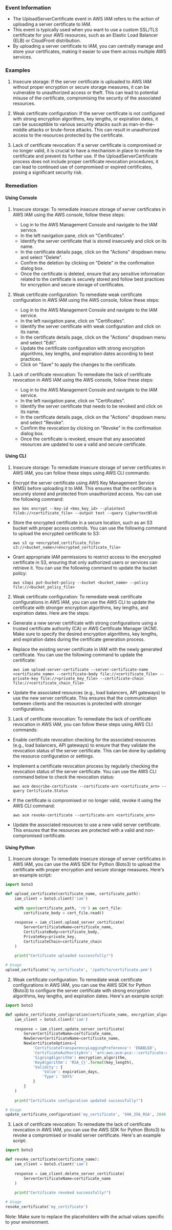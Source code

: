 
### Event Information

- The UploadServerCertificate event in AWS IAM refers to the action of uploading a server certificate to IAM. 
- This event is typically used when you want to use a custom SSL/TLS certificate for your AWS resources, such as an Elastic Load Balancer (ELB) or CloudFront distribution. 
- By uploading a server certificate to IAM, you can centrally manage and store your certificates, making it easier to use them across multiple AWS services.


### Examples

1. Insecure storage: If the server certificate is uploaded to AWS IAM without proper encryption or secure storage measures, it can be vulnerable to unauthorized access or theft. This can lead to potential misuse of the certificate, compromising the security of the associated resources.

2. Weak certificate configuration: If the server certificate is not configured with strong encryption algorithms, key lengths, or expiration dates, it can be susceptible to various security attacks such as man-in-the-middle attacks or brute-force attacks. This can result in unauthorized access to the resources protected by the certificate.

3. Lack of certificate revocation: If a server certificate is compromised or no longer valid, it is crucial to have a mechanism in place to revoke the certificate and prevent its further use. If the UploadServerCertificate process does not include proper certificate revocation procedures, it can lead to continued use of compromised or expired certificates, posing a significant security risk.

### Remediation

#### Using Console

1. Insecure storage: To remediate insecure storage of server certificates in AWS IAM using the AWS console, follow these steps:
   - Log in to the AWS Management Console and navigate to the IAM service.
   - In the left navigation pane, click on "Certificates".
   - Identify the server certificate that is stored insecurely and click on its name.
   - In the certificate details page, click on the "Actions" dropdown menu and select "Delete".
   - Confirm the deletion by clicking on "Delete" in the confirmation dialog box.
   - Once the certificate is deleted, ensure that any sensitive information related to the certificate is securely stored and follow best practices for encryption and secure storage of certificates.

2. Weak certificate configuration: To remediate weak certificate configuration in AWS IAM using the AWS console, follow these steps:
   - Log in to the AWS Management Console and navigate to the IAM service.
   - In the left navigation pane, click on "Certificates".
   - Identify the server certificate with weak configuration and click on its name.
   - In the certificate details page, click on the "Actions" dropdown menu and select "Edit".
   - Update the certificate configuration with strong encryption algorithms, key lengths, and expiration dates according to best practices.
   - Click on "Save" to apply the changes to the certificate.

3. Lack of certificate revocation: To remediate the lack of certificate revocation in AWS IAM using the AWS console, follow these steps:
   - Log in to the AWS Management Console and navigate to the IAM service.
   - In the left navigation pane, click on "Certificates".
   - Identify the server certificate that needs to be revoked and click on its name.
   - In the certificate details page, click on the "Actions" dropdown menu and select "Revoke".
   - Confirm the revocation by clicking on "Revoke" in the confirmation dialog box.
   - Once the certificate is revoked, ensure that any associated resources are updated to use a valid and secure certificate.

#### Using CLI

1. Insecure storage: To remediate insecure storage of server certificates in AWS IAM, you can follow these steps using AWS CLI commands:

- Encrypt the server certificate using AWS Key Management Service (KMS) before uploading it to IAM. This ensures that the certificate is securely stored and protected from unauthorized access. You can use the following command:

  `aws kms encrypt --key-id <kms_key_id> --plaintext fileb://<certificate_file> --output text --query CiphertextBlob`

- Store the encrypted certificate in a secure location, such as an S3 bucket with proper access controls. You can use the following command to upload the encrypted certificate to S3:

  `aws s3 cp <encrypted_certificate_file> s3://<bucket_name>/<encrypted_certificate_file>`

- Grant appropriate IAM permissions to restrict access to the encrypted certificate in S3, ensuring that only authorized users or services can retrieve it. You can use the following command to update the bucket policy:

  `aws s3api put-bucket-policy --bucket <bucket_name> --policy file://<bucket_policy_file>`

2. Weak certificate configuration: To remediate weak certificate configurations in AWS IAM, you can use the AWS CLI to update the certificate with stronger encryption algorithms, key lengths, and expiration dates. Here are the steps:

- Generate a new server certificate with strong configurations using a trusted certificate authority (CA) or AWS Certificate Manager (ACM). Make sure to specify the desired encryption algorithms, key lengths, and expiration dates during the certificate generation process.

- Replace the existing server certificate in IAM with the newly generated certificate. You can use the following command to update the certificate:

  `aws iam upload-server-certificate --server-certificate-name <certificate_name> --certificate-body file://<certificate_file> --private-key file://<private_key_file> --certificate-chain file://<certificate_chain_file>`

- Update the associated resources (e.g., load balancers, API gateways) to use the new server certificate. This ensures that the communication between clients and the resources is protected with stronger configurations.

3. Lack of certificate revocation: To remediate the lack of certificate revocation in AWS IAM, you can follow these steps using AWS CLI commands:

- Enable certificate revocation checking for the associated resources (e.g., load balancers, API gateways) to ensure that they validate the revocation status of the server certificate. This can be done by updating the resource configuration or settings.

- Implement a certificate revocation process by regularly checking the revocation status of the server certificate. You can use the AWS CLI command below to check the revocation status:

  `aws acm describe-certificate --certificate-arn <certificate_arn> --query Certificate.Status`

- If the certificate is compromised or no longer valid, revoke it using the AWS CLI command:

  `aws acm revoke-certificate --certificate-arn <certificate_arn>`

- Update the associated resources to use a new valid server certificate. This ensures that the resources are protected with a valid and non-compromised certificate.

#### Using Python

1. Insecure storage: To remediate insecure storage of server certificates in AWS IAM, you can use the AWS SDK for Python (Boto3) to upload the certificate with proper encryption and secure storage measures. Here's an example script:

```python
import boto3

def upload_certificate(certificate_name, certificate_path):
    iam_client = boto3.client('iam')
    
    with open(certificate_path, 'rb') as cert_file:
        certificate_body = cert_file.read()
    
    response = iam_client.upload_server_certificate(
        ServerCertificateName=certificate_name,
        CertificateBody=certificate_body,
        PrivateKey=private_key,
        CertificateChain=certificate_chain
    )
    
    print("Certificate uploaded successfully!")

# Usage
upload_certificate('my_certificate', '/path/to/certificate.pem')
```

2. Weak certificate configuration: To remediate weak certificate configurations in AWS IAM, you can use the AWS SDK for Python (Boto3) to configure the server certificate with strong encryption algorithms, key lengths, and expiration dates. Here's an example script:

```python
import boto3

def update_certificate_configuration(certificate_name, encryption_algorithm, key_length, expiration_days):
    iam_client = boto3.client('iam')
    
    response = iam_client.update_server_certificate(
        ServerCertificateName=certificate_name,
        NewServerCertificateName=certificate_name,
        NewCertificateOptions={
            'CertificateTransparencyLoggingPreference': 'ENABLED',
            'CertificateAuthorityArn': 'arn:aws:acm-pca:::certificate-authority/xxxxxxxx-xxxx-xxxx-xxxx-xxxxxxxxxxxx',
            'SigningAlgorithm': encryption_algorithm,
            'KeyAlgorithm': 'RSA_{}'.format(key_length),
            'Validity': {
                'Value': expiration_days,
                'Type': 'DAYS'
            }
        }
    )
    
    print("Certificate configuration updated successfully!")

# Usage
update_certificate_configuration('my_certificate', 'SHA_256_RSA', 2048, 365)
```

3. Lack of certificate revocation: To remediate the lack of certificate revocation in AWS IAM, you can use the AWS SDK for Python (Boto3) to revoke a compromised or invalid server certificate. Here's an example script:

```python
import boto3

def revoke_certificate(certificate_name):
    iam_client = boto3.client('iam')
    
    response = iam_client.delete_server_certificate(
        ServerCertificateName=certificate_name
    )
    
    print("Certificate revoked successfully!")

# Usage
revoke_certificate('my_certificate')
```

Note: Make sure to replace the placeholders with the actual values specific to your environment.

